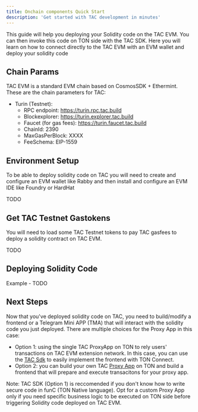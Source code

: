 ```yaml
---
title: Onchain components Quick Start
description: 'Get started with TAC development in minutes'
---
```



This guide will help you deploying your Solidity code on the TAC EVM. You can then invoke this code on TON side with the TAC SDK. Here you will learn on how to connect directly to the TAC EVM with an EVM wallet and deploy your solidity code

## Chain Params

TAC EVM is a standard EVM chain based on CosmosSDK + Ethermint. These are the chain parameters for TAC:

- Turin (Testnet):
  - RPC endpoint: https://turin.rpc.tac.build
  - Blockexplorer: https://turin.explorer.tac.build
  - Faucet (for gas fees): https://turin.faucet.tac.build
  - ChainId: 2390
  - MaxGasPerBlock: XXXX
  - FeeSchema: EIP-1559


## Environment Setup
To be able to deploy solidity code on TAC you will need to create and configure an EVM wallet like Rabby and then install and configure an EVM IDE like Foundry or HardHat

TODO

## Get TAC Testnet Gastokens

You will need to load some TAC Testnet tokens to pay TAC gasfees to deploy a solidity contract on TAC EVM.

TODO


## Deploying Solidity Code

Example - TODO

## Next Steps

Now that you've deployed solidity code on TAC, you need to build/modify a frontend or a Telegram Mini APP (TMA) that will interact with the solidity code you just deployed. There are multiple choices for the Proxy App in this case:

- Option 1: using the single TAC ProxyApp on TON to rely users' transactions on TAC EVM extension network. In this case, you can use the [TAC Sdk](/get-started/quickstart-frontend) to easily implement the frontend with TON Connect.
- Option 2: you can build your own TAC [Proxy App](/core-concepts/proxy-apps) on TON and build a frontend that will prepare and execute transacitons for your proxy app.

Note: TAC SDK (Option 1) is reccomended if you don't know how to write secure code in funC (TON Native language). Opt for a custom Proxy App only if you need specific business logic to be executed on TON side before triggering Solidity code deployed on TAC EVM.
